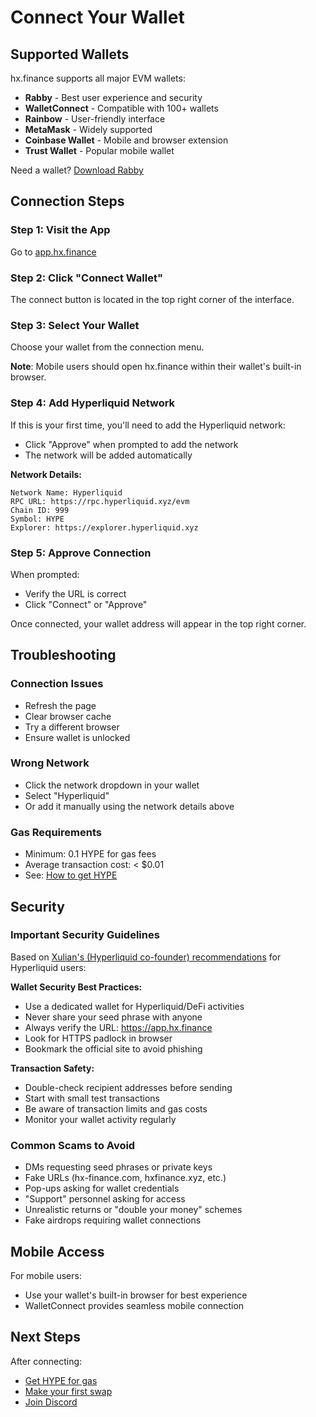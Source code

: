 # Connect Your Wallet

## Supported Wallets

hx.finance supports all major EVM wallets:

- **Rabby** - Best user experience and security
- **WalletConnect** - Compatible with 100+ wallets
- **Rainbow** - User-friendly interface
- **MetaMask** - Widely supported
- **Coinbase Wallet** - Mobile and browser extension
- **Trust Wallet** - Popular mobile wallet

Need a wallet? [Download Rabby](https://rabby.io)

## Connection Steps

### Step 1: Visit the App

Go to [app.hx.finance](https://app.hx.finance)

### Step 2: Click "Connect Wallet"

The connect button is located in the top right corner of the interface.

### Step 3: Select Your Wallet

Choose your wallet from the connection menu.

**Note**: Mobile users should open hx.finance within their wallet's built-in browser.

### Step 4: Add Hyperliquid Network

If this is your first time, you'll need to add the Hyperliquid network:
- Click "Approve" when prompted to add the network
- The network will be added automatically

**Network Details:**
```
Network Name: Hyperliquid
RPC URL: https://rpc.hyperliquid.xyz/evm
Chain ID: 999
Symbol: HYPE
Explorer: https://explorer.hyperliquid.xyz
```

### Step 5: Approve Connection

When prompted:
- Verify the URL is correct
- Click "Connect" or "Approve"

Once connected, your wallet address will appear in the top right corner.

## Troubleshooting

### Connection Issues
- Refresh the page
- Clear browser cache
- Try a different browser
- Ensure wallet is unlocked

### Wrong Network
- Click the network dropdown in your wallet
- Select "Hyperliquid"
- Or add it manually using the network details above

### Gas Requirements
- Minimum: 0.1 HYPE for gas fees
- Average transaction cost: < $0.01
- See: [How to get HYPE](/getting-started/get-hype)

## Security

### Important Security Guidelines

Based on [Xulian's (Hyperliquid co-founder) recommendations](https://x.com/xulian_hl/status/1931291343265144896) for Hyperliquid users:

**Wallet Security Best Practices:**
- Use a dedicated wallet for Hyperliquid/DeFi activities
- Never share your seed phrase with anyone
- Always verify the URL: https://app.hx.finance
- Look for HTTPS padlock in browser
- Bookmark the official site to avoid phishing

**Transaction Safety:**
- Double-check recipient addresses before sending
- Start with small test transactions
- Be aware of transaction limits and gas costs
- Monitor your wallet activity regularly

### Common Scams to Avoid
- DMs requesting seed phrases or private keys
- Fake URLs (hx-finance.com, hxfinance.xyz, etc.)
- Pop-ups asking for wallet credentials
- "Support" personnel asking for access
- Unrealistic returns or "double your money" schemes
- Fake airdrops requiring wallet connections

## Mobile Access

For mobile users:
- Use your wallet's built-in browser for best experience
- WalletConnect provides seamless mobile connection

## Next Steps

After connecting:
- [Get HYPE for gas](/getting-started/get-hype)
- [Make your first swap](/getting-started/first-swap)
- [Join Discord](https://discord.gg/hV54GbXm)